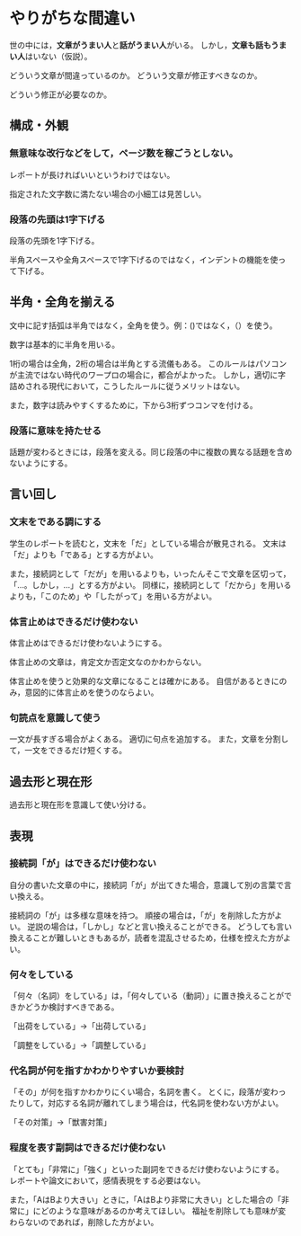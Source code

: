 # やりがちな間違い {#mistake}

世の中には，**文章がうまい人**と**話がうまい人**がいる。
しかし，**文章も話もうまい人**はいない（仮説）。

どういう文章が間違っているのか。
どういう文章が修正すべきなのか。

どういう修正が必要なのか。


## 構成・外観

### 無意味な改行などをして，ページ数を稼ごうとしない。

レポートが長ければいいというわけではない。

指定された文字数に満たない場合の小細工は見苦しい。


### 段落の先頭は1字下げる

段落の先頭を1字下げる。

半角スペースや全角スペースで1字下げるのではなく，インデントの機能を使って下げる。


## 半角・全角を揃える

文中に記す括弧は半角ではなく，全角を使う。例：()ではなく，（）を使う。

数字は基本的に半角を用いる。

1桁の場合は全角，2桁の場合は半角とする流儀もある。
このルールはパソコンが主流ではない時代のワープロの場合に，都合がよかった。
しかし，適切に字詰めされる現代において，こうしたルールに従うメリットはない。

また，数字は読みやすくするために，下から3桁ずつコンマを付ける。


### 段落に意味を持たせる

話題が変わるときには，段落を変える。同じ段落の中に複数の異なる話題を含めないようにする。


## 言い回し

### 文末をである調にする

学生のレポートを読むと，文末を「だ」としている場合が散見される。
文末は「だ」よりも「である」とする方がよい。

また，接続詞として「だが」を用いるよりも，いったんそこで文章を区切って，「…。しかし，…」とする方がよい。
同様に，接続詞として「だから」を用いるよりも，「このため」や「したがって」を用いる方がよい。


### 体言止めはできるだけ使わない

体言止めはできるだけ使わないようにする。

体言止めの文章は，肯定文か否定文なのかわからない。

体言止めを使うと効果的な文章になることは確かにある。
自信があるときにのみ，意図的に体言止めを使うのならよい。


### 句読点を意識して使う

一文が長すぎる場合がよくある。
適切に句点を追加する。
また，文章を分割して，一文をできるだけ短くする。


## 過去形と現在形

過去形と現在形を意識して使い分ける。


## 表現

### 接続詞「が」はできるだけ使わない

自分の書いた文章の中に，接続詞「が」が出てきた場合，意識して別の言葉で言い換える。

接続詞の「が」は多様な意味を持つ。
順接の場合は，「が」を削除した方がよい。
逆説の場合は，「しかし」などと言い換えることができる。
どうしても言い換えることが難しいときもあるが，読者を混乱させるため，仕様を控えた方がよい。


### 何々をしている

「何々（名詞）をしている」は，「何々している（動詞）」に置き換えることができかどうか検討すべきである。

「出荷をしている」→「出荷している」

「調整をしている」→「調整している」


### 代名詞が何を指すかわかりやすいか要検討

「その」が何を指すかわかりにくい場合，名詞を書く。
とくに，段落が変わったりして，対応する名詞が離れてしまう場合は，代名詞を使わない方がよい。

「その対策」→「獣害対策」


### 程度を表す副詞はできるだけ使わない

「とても」「非常に」「強く」といった副詞をできるだけ使わないようにする。
レポートや論文において，感情表現をする必要はない。

また，「AはBより大きい」ときに，「AはBより非常に大きい」とした場合の「非常に」にどのような意味があるのか考えてほしい。
福祉を削除しても意味が変わらないのであれば，削除した方がよい。
